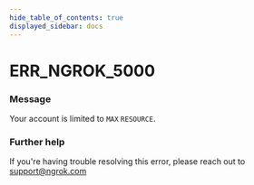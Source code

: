 ```yaml
---
hide_table_of_contents: true
displayed_sidebar: docs
---
```



# ERR_NGROK_5000

### Message
Your account is limited to `MAX` `RESOURCE`.

<ErrorDetails error='err_ngrok_5000' />


### Further help
If you're having trouble resolving this error, please reach out to [support@ngrok.com](mailto:support@ngrok.com?subject=Help%20with%20ERR_NGROK_5000)


